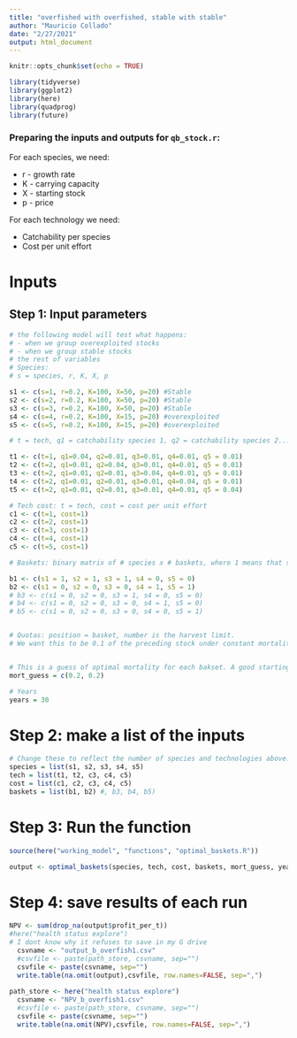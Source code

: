 ```yaml
---
title: "overfished with overfished, stable with stable"
author: "Mauricio Collado"
date: "2/27/2021"
output: html_document
---
```


```r
knitr::opts_chunk$set(echo = TRUE)

library(tidyverse)
library(ggplot2)
library(here)
library(quadprog)
library(future)
```

### Preparing the inputs and outputs for `qb_stock.r`:

For each species, we need:

* r - growth rate
* K - carrying capacity
* X - starting stock
* p - price

For each technology we need:

* Catchability per species
* Cost per unit effort

# Inputs

## Step 1: Input parameters
```r

# the following model will test what happens:
# - when we group overexploited stocks
# - when we group stable stocks
# the rest of variables
# Species:
# s = species, r, K, X, p

s1 <- c(s=1, r=0.2, K=100, X=50, p=20) #Stable
s2 <- c(s=2, r=0.2, K=100, X=50, p=20) #Stable
s3 <- c(s=3, r=0.2, K=100, X=50, p=20) #Stable
s4 <- c(s=4, r=0.2, K=100, X=15, p=20) #overexploited
s5 <- c(s=5, r=0.2, K=100, X=15, p=20) #overexploited

# t = tech, q1 = catchability species 1, q2 = catchability species 2...

t1 <- c(t=1, q1=0.04, q2=0.01, q3=0.01, q4=0.01, q5 = 0.01)
t2 <- c(t=2, q1=0.01, q2=0.04, q3=0.01, q4=0.01, q5 = 0.01)
t3 <- c(t=2, q1=0.01, q2=0.01, q3=0.04, q4=0.01, q5 = 0.01)
t4 <- c(t=2, q1=0.01, q2=0.01, q3=0.01, q4=0.04, q5 = 0.01)
t5 <- c(t=2, q1=0.01, q2=0.01, q3=0.01, q4=0.01, q5 = 0.04)

# Tech cost: t = tech, cost = cost per unit effort
c1 <- c(t=1, cost=1)
c2 <- c(t=2, cost=1)
c3 <- c(t=3, cost=1)
c4 <- c(t=4, cost=1)
c5 <- c(t=5, cost=1)

# Baskets: binary matrix of # species x # baskets, where 1 means that species is in that basket

b1 <- c(s1 = 1, s2 = 1, s3 = 1, s4 = 0, s5 = 0)
b2 <- c(s1 = 0, s2 = 0, s3 = 0, s4 = 1, s5 = 1)
# b3 <- c(s1 = 0, s2 = 0, s3 = 1, s4 = 0, s5 = 0)
# b4 <- c(s1 = 0, s2 = 0, s3 = 0, s4 = 1, s5 = 0)
# b5 <- c(s1 = 0, s2 = 0, s3 = 0, s4 = 0, s5 = 1)


# Quotas: position = basket, number is the harvest limit.
# We want this to be 0.1 of the preceding stock under constant mortality, so this will have to change to just input constant m.


# This is a guess of optimal mortality for each bakset. A good starting point is r/2.
mort_guess = c(0.2, 0.2)

# Years
years = 30
```

# Step 2: make a list of the inputs
```r
# Change these to reflect the number of species and technologies above:
species = list(s1, s2, s3, s4, s5)
tech = list(t1, t2, c3, c4, c5)
cost = list(c1, c2, c3, c4, c5)
baskets = list(b1, b2) #, b3, b4, b5)
```

# Step 3: Run the function

```r
source(here("working_model", "functions", "optimal_baskets.R"))

output <- optimal_baskets(species, tech, cost, baskets, mort_guess, years)
```

# Step 4: save results of each run


```r
NPV <- sum(drop_na(output$profit_per_t))
#here("health status explore") 
# I dont know why it refuses to save in my G drive
  csvname <- "output_b_overfish1.csv"
  #csvfile <- paste(path_store, csvname, sep="")
  csvfile <- paste(csvname, sep="")
  write.table(na.omit(output),csvfile, row.names=FALSE, sep=",")
  
path_store <- here("health status explore") 
  csvname <- "NPV_b_overfish1.csv"
  #csvfile <- paste(path_store, csvname, sep="")
  csvfile <- paste(csvname, sep="")
  write.table(na.omit(NPV),csvfile, row.names=FALSE, sep=",")

```


